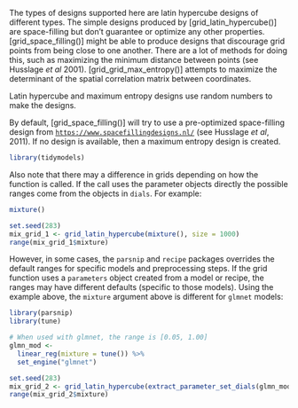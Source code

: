 The types of designs supported here are latin hypercube designs of different types. The simple designs produced by [grid_latin_hypercube()] are space-filling but don't guarantee or optimize any other properties. [grid_space_filling()] might be able to produce designs that discourage grid points from being close to one another. There are a lot of methods for doing this, such as maximizing the minimum distance between points (see Husslage _et al_ 2001). [grid_grid_max_entropy()] attempts to maximize the determinant of the spatial correlation matrix between coordinates.
 
Latin hypercube and maximum entropy designs use random numbers to make the designs. 

By default, [grid_space_filling()] will try to use a pre-optimized space-filling design from [`https://www.spacefillingdesigns.nl/`](https://www.spacefillingdesigns.nl/) (see Husslage _et al_, 2011). If no design is available, then a maximum entropy design is created. 

```r
library(tidymodels)
```

Also note that there may a difference in grids depending on how the function is called. If the call uses the parameter objects directly the possible ranges come from the objects in `dials`. For example: 

```r
mixture()

set.seed(283)
mix_grid_1 <- grid_latin_hypercube(mixture(), size = 1000)
range(mix_grid_1$mixture)
```

However, in some cases, the `parsnip` and `recipe` packages overrides the default ranges for specific models and preprocessing steps. If the grid function uses a `parameters` object created from a model or recipe, the ranges may have different defaults (specific to those models). Using the example above, the `mixture` argument above is different for `glmnet` models: 

```r
library(parsnip)
library(tune)

# When used with glmnet, the range is [0.05, 1.00]
glmn_mod <-
  linear_reg(mixture = tune()) %>%
  set_engine("glmnet")

set.seed(283)
mix_grid_2 <- grid_latin_hypercube(extract_parameter_set_dials(glmn_mod), size = 1000)
range(mix_grid_2$mixture)
```
